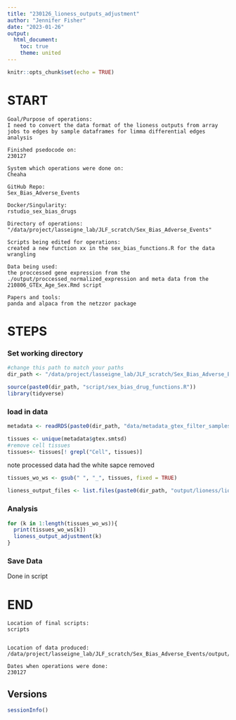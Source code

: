 ```yaml
---
title: "230126_lioness_outputs_adjustment"
author: "Jennifer Fisher"
date: "2023-01-26"
output:
  html_document:
    toc: true
    theme: united
---
```


```r
knitr::opts_chunk$set(echo = TRUE)
```

# START 
    Goal/Purpose of operations: 
    I need to convert the data format of the lioness outputs from array jobs to edges by sample dataframes for limma differential edges analysis 
    
    Finished psedocode on:
    230127
    
    System which operations were done on: 
    Cheaha
    
    GitHub Repo:
    Sex_Bias_Adverse_Events
    
    Docker/Singularity: 
    rstudio_sex_bias_drugs
    
    Directory of operations: 
    "/data/project/lasseigne_lab/JLF_scratch/Sex_Bias_Adverse_Events"
    
    Scripts being edited for operations:
    created a new function xx in the sex_bias_functions.R for the data wrangling 
    
    Data being used: 
    the proccessed gene expression from the ./output/proccessed_normalized_expression and meta data from the 210806_GTEx_Age_Sex.Rmd script
    
    Papers and tools:
    panda and alpaca from the netzzor package

# STEPS
### Set working directory 
```r
#change this path to match your paths 
dir_path <- "/data/project/lasseigne_lab/JLF_scratch/Sex_Bias_Adverse_Events/"
```


```r
source(paste0(dir_path, "script/sex_bias_drug_functions.R"))
library(tidyverse)
```


### load in data

```r
metadata <- readRDS(paste0(dir_path, "data/metadata_gtex_filter_samples.rds"))

tissues <- unique(metadata$gtex.smtsd)
#remove cell tissues
tissues<- tissues[! grepl("Cell", tissues)]
```
note processed data had the white sapce removed 
```r
tissues_wo_ws <- gsub(" ", "_", tissues, fixed = TRUE)
```

```r
lioness_output_files <- list.files(paste0(dir_path, "output/lioness/lioness_jobs_output/"))
```



### Analysis

```r
for (k in 1:length(tissues_wo_ws)){
  print(tissues_wo_ws[k])
  lioness_output_adjustment(k)
}

```



### Save Data
Done in script
    
# END
    Location of final scripts:
    scripts
  
    
    Location of data produced:
    /data/project/lasseigne_lab/JLF_scratch/Sex_Bias_Adverse_Events/output/lioness/adjusted_lioness_outputs
    
    Dates when operations were done:
    230127
    
## Versions
```r
sessionInfo()
```


